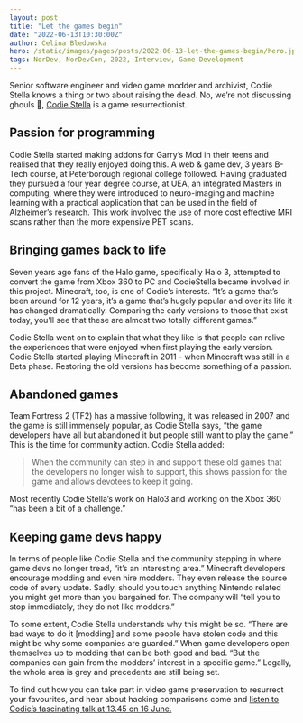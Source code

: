 ```yaml
---
layout: post
title: "Let the games begin"
date: "2022-06-13T10:30:00Z"
author: Celina Bledowska
hero: /static/images/pages/posts/2022-06-13-let-the-games-begin/hero.jpg
tags: NorDev, NorDevCon, 2022, Interview, Game Development
---
```


Senior software engineer and video game modder and archivist, Codie Stella knows a thing or two about raising the dead. No, we’re not discussing ghouls 👻, [Codie Stella](https://twitter.com/craftycodie) is a game resurrectionist.

## Passion for programming

Codie Stella started making addons for Garry’s Mod in their teens and realised that they really enjoyed doing this. A web & game dev, 3 years B-Tech course, at Peterborough regional college followed. Having graduated they pursued a four year degree course, at UEA, an integrated Masters in computing, where they were introduced to neuro-imaging and machine learning with a practical application that can be used in the field of Alzheimer’s research. This work involved the use of more cost effective MRI scans rather than the more expensive PET scans. 

## Bringing games back to life

Seven years ago fans of the Halo game, specifically Halo 3, attempted to convert the game from Xbox 360 to PC and CodieStella became involved in this project. Minecraft, too, is one  of Codie’s interests. “It’s a game that’s been around for 12 years, it’s a game that’s hugely popular and over its life it has changed dramatically. Comparing the early versions to those that exist today, you’ll see that these are almost two totally different games.” 

Codie Stella went on to explain that what they like is that people can relive the experiences that were enjoyed when first playing the early version. Codie Stella started playing Minecraft in 2011 - when Minecraft was still in a Beta phase. Restoring the old versions has become something of a passion.

## Abandoned games

Team Fortress 2 (TF2) has a massive following, it was released in 2007 and the game is still immensely popular, as Codie Stella says, “the game developers have all but abandoned it but people still want to play the game.” This is the time for community action. Codie Stella added:

> When the community can step in and support these old games that the developers no longer wish to support, this shows passion for the game and allows devotees to keep it going.

Most recently Codie Stella’s work on Halo3 and working on the Xbox 360 “has been a bit of a challenge.” 

## Keeping game devs happy

In terms of people like Codie Stella and the community stepping in where game devs no longer tread, “it’s an interesting area.” Minecraft developers encourage modding and even hire modders. They even release the source code of every update. Sadly, should you touch anything Nintendo related you might get more than you bargained for. The company will “tell you to stop immediately, they do not like modders.” 

To some extent, Codie Stella understands why this might be so. “There are bad ways to do it \[modding\] and some people have stolen code and this might be why some companies are guarded.” When game developers open themselves up to modding that can be both good and bad. “But the companies can gain from the modders’ interest in a specific game.” Legally, the whole area is grey and precedents are still being set.

To find out how you can take part in video game preservation to resurrect your favourites, and hear about hacking comparisons come and [listen to Codie’s fascinating talk at 13.45 on 16 June.](https://www.nordevcon.com/schedule?share=6)

<NorDevCon />